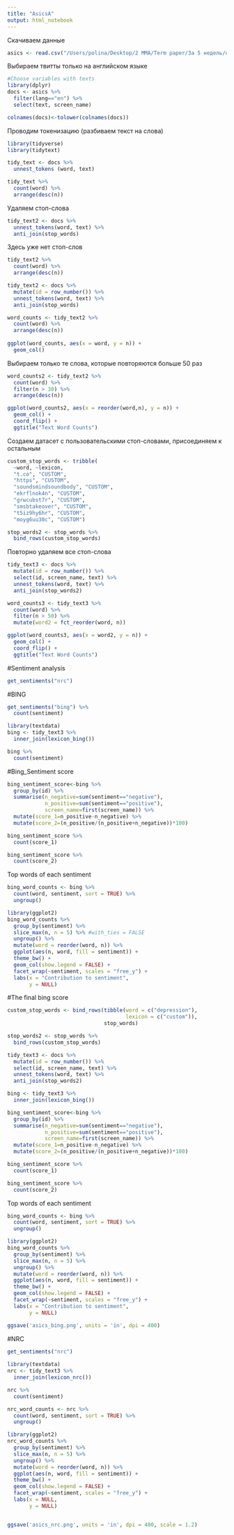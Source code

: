 ```yaml
---
title: "AsicsA"
output: html_notebook
---
```



Скачиваем данные
```r
asics <- read.csv("/Users/polina/Desktop/2 MMA/Term paper/За 5 недель/dataAsicsA.csv", sep=",")
```

Выбираем твитты только на английском языке
```r
#Choose variables with texts
library(dplyr)
docs <- asics %>%
  filter(lang=="en") %>%
  select(text, screen_name)

colnames(docs)<-tolower(colnames(docs))
```

Проводим токенизацию (разбиваем текст на слова)
```r
library(tidyverse)
library(tidytext)

tidy_text <- docs %>%
  unnest_tokens (word, text)
```


```r
tidy_text %>%
  count(word) %>%
  arrange(desc(n))
```
Удаляем стоп-слова
```r
tidy_text2 <- docs %>%
  unnest_tokens(word, text) %>%
  anti_join(stop_words)
```

Здесь уже нет стоп-слов
```r
tidy_text2 %>%
  count(word) %>%
  arrange(desc(n))
```

```r
tidy_text2 <- docs %>%
  mutate(id = row_number()) %>%
  unnest_tokens(word, text) %>%
  anti_join(stop_words)

word_counts <- tidy_text2 %>%
  count(word) %>%
  arrange(desc(n))
  
ggplot(word_counts, aes(x = word, y = n)) +
  geom_col()
```

Выбираем только те слова, которые повторяются больше 50 раз
```r
word_counts2 <- tidy_text2 %>%
  count(word) %>%
  filter(n > 30) %>%
  arrange(desc(n))

ggplot(word_counts2, aes(x = reorder(word,n), y = n)) +
  geom_col() +
  coord_flip() +
  ggtitle("Text Word Counts")
```


Создаем датасет с пользовательскими стоп-словами, присоединяем к остальным
```r
custom_stop_words <- tribble(
  ~word, ~lexicon,
  "t.co", "CUSTOM",
  "https", "CUSTOM",
  "soundsmindsoundbody", "CUSTOM",
  "ekrflnok4n", "CUSTOM",
  "grwcubst7r", "CUSTOM",
  "smsbtakeover", "CUSTOM",
  "t5iz9hy6hr", "CUSTOM",
  "moyg6uu30c", "CUSTOM")

stop_words2 <- stop_words %>%
  bind_rows(custom_stop_words)
```

Повторно удаляем все стоп-слова 
```r
tidy_text3 <- docs %>%
  mutate(id = row_number()) %>%
  select(id, screen_name, text) %>%
  unnest_tokens(word, text) %>%
  anti_join(stop_words2)
```


```r
word_counts3 <- tidy_text3 %>%
  count(word) %>%
  filter(n > 50) %>%
  mutate(word2 = fct_reorder(word, n))

ggplot(word_counts3, aes(x = word2, y = n)) +
  geom_col() +
  coord_flip() +
  ggtitle("Text Word Counts")
```


#Sentiment analysis
```r

get_sentiments("nrc")
```



#BING

```r
get_sentiments("bing") %>%
  count(sentiment)
```
```r
library(textdata)
bing <- tidy_text3 %>%
  inner_join(lexicon_bing())
```

```r
bing %>%
  count(sentiment)
```
#Bing_Sentiment score
```r
bing_sentiment_score<-bing %>%
  group_by(id) %>%
  summarise(n_negative=sum(sentiment=="negative"),
            n_positive=sum(sentiment=="positive"),
            screen_name=first(screen_name)) %>%
  mutate(score_1=n_positive-n_negative) %>%
  mutate(score_2=(n_positive/(n_positive+n_negative))*100)
```

```r
bing_sentiment_score %>%
  count(score_1)

bing_sentiment_score %>%
  count(score_2)
```

Top words of each sentiment
```r
bing_word_counts <- bing %>%
  count(word, sentiment, sort = TRUE) %>%
  ungroup()

library(ggplot2)
bing_word_counts %>%
  group_by(sentiment) %>%
  slice_max(n, n = 5) %>% #with_ties = FALSE
  ungroup() %>%
  mutate(word = reorder(word, n)) %>%
  ggplot(aes(n, word, fill = sentiment)) +
  theme_bw() +
  geom_col(show.legend = FALSE) +
  facet_wrap(~sentiment, scales = "free_y") +
  labs(x = "Contribution to sentiment",
       y = NULL)
```


#The final bing score
```r
custom_stop_words <- bind_rows(tibble(word = c("depression"),  
                                      lexicon = c("custom")), 
                               stop_words)

stop_words2 <- stop_words %>%
  bind_rows(custom_stop_words)

tidy_text3 <- docs %>%
  mutate(id = row_number()) %>%
  select(id, screen_name, text) %>%
  unnest_tokens(word, text) %>%
  anti_join(stop_words2)

bing <- tidy_text3 %>%
  inner_join(lexicon_bing())

bing_sentiment_score<-bing %>%
  group_by(id) %>%
  summarise(n_negative=sum(sentiment=="negative"),
            n_positive=sum(sentiment=="positive"),
            screen_name=first(screen_name)) %>%
  mutate(score_1=n_positive-n_negative) %>%
  mutate(score_2=(n_positive/(n_positive+n_negative))*100)
```

```r
bing_sentiment_score %>%
  count(score_1)

bing_sentiment_score %>%
  count(score_2)
```


Top words of each sentiment
```r
bing_word_counts <- bing %>%
  count(word, sentiment, sort = TRUE) %>%
  ungroup()

library(ggplot2)
bing_word_counts %>%
  group_by(sentiment) %>%
  slice_max(n, n = 5) %>% 
  ungroup() %>%
  mutate(word = reorder(word, n)) %>%
  ggplot(aes(n, word, fill = sentiment)) +
  theme_bw() +
  geom_col(show.legend = FALSE) +
  facet_wrap(~sentiment, scales = "free_y") +
  labs(x = "Contribution to sentiment",
       y = NULL)

ggsave('asics_bing.png', units = 'in', dpi = 400)
```
#NRC

```r
get_sentiments("nrc") 
 
library(textdata)
nrc <- tidy_text3 %>%
  inner_join(lexicon_nrc())

nrc %>%
  count(sentiment)
```

```r
nrc_word_counts <- nrc %>%
  count(word, sentiment, sort = TRUE) %>%
  ungroup()

library(ggplot2)
nrc_word_counts %>%
  group_by(sentiment) %>%
  slice_max(n, n = 5) %>% 
  ungroup() %>%
  mutate(word = reorder(word, n)) %>%
  ggplot(aes(n, word, fill = sentiment)) +
  theme_bw() +
  geom_col(show.legend = FALSE) +
  facet_wrap(~sentiment, scales = "free_y") +
  labs(x = NULL,
       y = NULL)


ggsave('asics_nrc.png', units = 'in', dpi = 400, scale = 1.2)
```








